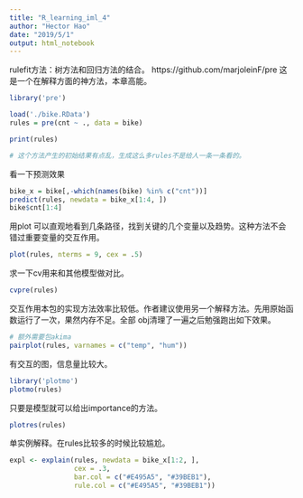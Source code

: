 ```yaml
---
title: "R_learning_iml_4"
author: "Hector Hao"
date: "2019/5/1"
output: html_notebook
---
```



rulefit方法：树方法和回归方法的结合。
https://github.com/marjoleinF/pre
这是一个在解释方面的神方法，本章高能。

```r
library('pre')

load('./bike.RData')
rules = pre(cnt ~ ., data = bike)

print(rules)

# 这个方法产生的初始结果有点乱，生成这么多rules不是给人一条一条看的。
```


看一下预测效果
```r

bike_x = bike[,-which(names(bike) %in% c("cnt"))]
predict(rules, newdata = bike_x[1:4, ])
bike$cnt[1:4]
```


用plot 可以直观地看到几条路径，找到关键的几个变量以及趋势。这种方法不会错过重要变量的交互作用。
```r
plot(rules, nterms = 9, cex = .5)

```

求一下cv用来和其他模型做对比。
```r
cvpre(rules)

```

交互作用本包的实现方法效率比较低。作者建议使用另一个解释方法。先用原始函数运行了一次，果然内存不足。全部
obj清理了一遍之后勉强跑出如下效果。
```r
# 额外需要包akima
pairplot(rules, varnames = c("temp", "hum"))

```

有交互的图，信息量比较大。
```r
library('plotmo')
plotmo(rules)

```


只要是模型就可以给出importance的方法。
```r
plotres(rules)

```


单实例解释。在rules比较多的时候比较尴尬。
```r
expl <- explain(rules, newdata = bike_x[1:2, ],
                cex = .3,
                bar.col = c("#E495A5", "#39BEB1"), 
                rule.col = c("#E495A5", "#39BEB1"))

```

